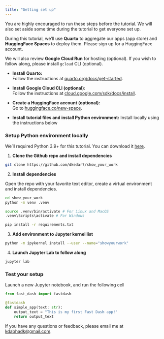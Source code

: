 ```yaml
---
title: "Getting set up"
---
```


::: {.callout-note}
You are highly encouraged to run these steps before the tutorial. 
We will also set aside some time during the tutorial to get everyone set up.
:::

During this tutorial, we'll use **Quarto** to aggregate our apps (app store) and **HuggingFace Spaces** to deploy them. Please sign up for a HuggingFace account.

We will also review **Google Cloud Run** for hosting (optional). If you wish to follow along, please install `gcloud` CLI (optional).

- **Install Quarto:**  
    Follow the instructions at [quarto.org/docs/get-started](https://quarto.org/docs/get-started/).

- **Install Google Cloud CLI (optional):**  
    Follow the instructions at [cloud.google.com/sdk/docs/install](https://cloud.google.com/sdk/docs/install).

- **Create a HuggingFace account (optional):**  
    Go to [huggingface.co/new-space](https://huggingface.co/new-space).

- **Install tutorial files and install Python environment:**
    Install locally using the instructions below

::: {.callout-note}
### Setup Python environment locally

We'll required Python 3.9+ for this tutorial. You can download it [here](https://www.python.org/downloads/).

1. **Clone the Github repo and install dependencies**

```bash
git clone https://github.com/dkedar7/show_your_work
```

2. **Install dependencies**

Open the repo with your favorite text editor, create a virtual environment and install dependencies.

```bash
cd show_your_work
python -m venv .venv

source .venv/bin/activate # For Linux and MacOS
.venv\Scripts\activate # For Windows

pip install -r requirements.txt
```

3. **Add environment to Jupyter kernel list**

```bash
python -m ipykernel install --user --name="showyourwork"
```

4. **Launch Jupyter Lab to follow along**

```bash
jupyter lab
```
:::


### Test your setup

Launch a new Jupyter notebook, and run the following cell

```python
from fast_dash import fastdash

@fastdash
def simple_app(text: str):
    output_text = "This is my first Fast Dash app!"
    return output_text
```

::: {.callout-note}
If you have any questions or feedback, please email me at [kdabhadk@gmail.com](mailto:kdabhadk@gmail.com).
:::

